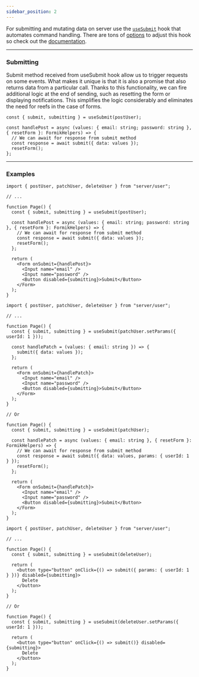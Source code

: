 ```yaml
---
sidebar_position: 2
---
```


For submitting and mutating data on server use the [`useSubmit`](/documentation/04-React/useSubmit.mdx) hook that
automates command handling. There are tons of [options](/documentation/04-React/useFetch.mdx#options) to adjust this
hook so check out the [documentation](/documentation/04-React/useSubmit.mdx).

---

### Submitting

Submit method received from useSubmit hook allow us to trigger requests on some events. What makes it unique is that it
is also a promise that also returns data from a particular call. Thanks to this functionality, we can fire additional
logic at the end of sending, such as resetting the form or displaying notifications. This simplifies the logic
considerably and eliminates the need for reefs in the case of forms.

```tsx
const { submit, submitting } = useSubmit(postUser);

const handlePost = async (values: { email: string; password: string }, { resetForm }: FormikHelpers) => {
  // We can await for response from submit method
  const response = await submit({ data: values });
  resetForm();
};
```

---

### Examples

```tsx
import { postUser, patchUser, deleteUser } from "server/user";

// ...

function Page() {
  const { submit, submitting } = useSubmit(postUser);

  const handlePost = async (values: { email: string; password: string }, { resetForm }: FormikHelpers) => {
    // We can await for response from submit method
    const response = await submit({ data: values });
    resetForm();
  };

  return (
    <Form onSubmit={handlePost}>
      <Input name="email" />
      <Input name="password" />
      <Button disabled={submitting}>Submit</Button>
    </Form>
  );
}
```

```tsx
import { postUser, patchUser, deleteUser } from "server/user";

// ...

function Page() {
  const { submit, submitting } = useSubmit(patchUser.setParams({ userId: 1 }));

  const handlePatch = (values: { email: string }) => {
    submit({ data: values });
  };

  return (
    <Form onSubmit={handlePatch}>
      <Input name="email" />
      <Input name="password" />
      <Button disabled={submitting}>Submit</Button>
    </Form>
  );
}

// Or

function Page() {
  const { submit, submitting } = useSubmit(patchUser);

  const handlePatch = async (values: { email: string }, { resetForm }: FormikHelpers) => {
    // We can await for response from submit method
    const response = await submit({ data: values, params: { userId: 1 } });
    resetForm();
  };

  return (
    <Form onSubmit={handlePatch}>
      <Input name="email" />
      <Input name="password" />
      <Button disabled={submitting}>Submit</Button>
    </Form>
  );
}
```

```tsx
import { postUser, patchUser, deleteUser } from "server/user";

// ...

function Page() {
  const { submit, submitting } = useSubmit(deleteUser);

  return (
    <button type="button" onClick={() => submit({ params: { userId: 1 } })} disabled={submitting}>
      Delete
    </button>
  );
}

// Or

function Page() {
  const { submit, submitting } = useSubmit(deleteUser.setParams({ userId: 1 }));

  return (
    <button type="button" onClick={() => submit()} disabled={submitting}>
      Delete
    </button>
  );
}
```
